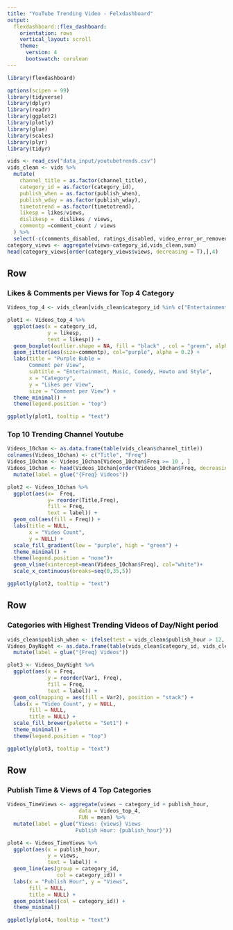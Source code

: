 ---
title: "YouTube Trending Video - Felxdashboard"
output: 
  flexdashboard::flex_dashboard:
    orientation: rows
    vertical_layout: scroll
    theme:
      version: 4
      bootswatch: cerulean
---

```{r setup, include=FALSE}
library(flexdashboard)

options(scipen = 99)
library(tidyverse)
library(dplyr)
library(readr)
library(ggplot2)
library(plotly)
library(glue)
library(scales)
library(plyr)
library(tidyr)

vids <- read_csv("data_input/youtubetrends.csv")
vids_clean <- vids %>% 
  mutate(
    channel_title = as.factor(channel_title),
    category_id = as.factor(category_id),
    publish_when = as.factor(publish_when),
    publish_wday = as.factor(publish_wday),
    timetotrend = as.factor(timetotrend),
    likesp = likes/views,
    dislikesp =  dislikes / views,
    commentp =comment_count / views
  ) %>% 
  select(-c(comments_disabled, ratings_disabled, video_error_or_removed))
category_views <- aggregate(views~category_id,vids_clean,sum)
head(category_views[order(category_views$views, decreasing = T),],4)
```
Row
-----------------------------------------------------------------------

### Likes & Comments per Views for Top 4 Category

```{r}
Videos_top_4 <- vids_clean[vids_clean$category_id %in% c("Entertainment", "Music", "Comedy", "Howto and Style"), ]

plot1 <- Videos_top_4 %>% 
  ggplot(aes(x = category_id,
             y = likesp,
             text = likesp)) +
  geom_boxplot(outlier.shape = NA, fill = "black" , col = "green", alpha = 0.5 ) +
  geom_jitter(aes(size=commentp), col="purple", alpha = 0.2) +
  labs(title = "Purple Buble =
       Comment per View",
       subtitle = "Entertainment, Music, Comedy, Howto and Style",
       x = "Category",
       y = "Likes per View",
       size = "Comment per View") +
  theme_minimal() +
  theme(legend.position = "top")

ggplotly(plot1, tooltip = "text")
```

### Top 10 Trending Channel Youtube

```{r}
Videos_10chan <- as.data.frame(table(vids_clean$channel_title))
colnames(Videos_10chan) <- c("Title", "Freq")
Videos_10chan <- Videos_10chan[Videos_10chan$Freq >= 10 , ]
Videos_10chan <- head(Videos_10chan[order(Videos_10chan$Freq, decreasing=T), ], 10)%>%
  mutate(label = glue("{Freq} Videos"))

plot2 <- Videos_10chan %>% 
  ggplot(aes(x=  Freq,
             y= reorder(Title,Freq),
             fill = Freq,
             text = label)) +
  geom_col(aes(fill = Freq)) +
  labs(title = NULL,
       x = "Video Count",
       y = NULL) +
  scale_fill_gradient(low = "purple", high = "green") +
  theme_minimal() +
  theme(legend.position = "none")+
  geom_vline(xintercept=mean(Videos_10chan$Freq), col="white")+ 
  scale_x_continuous(breaks=seq(0,35,5))

ggplotly(plot2, tooltip = "text")
```

Row
-----------------------------------------------------------------------

### Categories with Highest Trending Videos of Day/Night period

```{r}
vids_clean$publish_when <- ifelse(test = vids_clean$publish_hour > 12, yes = "Night", no = "Day")
Videos_DayNight <- as.data.frame(table(vids_clean$category_id, vids_clean$publish_when))%>%
  mutate(label = glue("{Freq} Videos"))

plot3 <- Videos_DayNight %>%
  ggplot(aes(x = Freq,
             y = reorder(Var1, Freq),
             fill = Freq,
             text = label)) +
  geom_col(mapping = aes(fill = Var2), position = "stack") +
  labs(x = "Video Count", y = NULL,
       fill = NULL,
       title = NULL) +
  scale_fill_brewer(palette = "Set1") +
  theme_minimal() +
  theme(legend.position = "top")

ggplotly(plot3, tooltip = "text")
```


Row
-----------------------------------------------------------------------

### Publish Time & Views of 4 Top Categories

```{r}
Videos_TimeViews <- aggregate(views ~ category_id + publish_hour,
                       data = Videos_top_4,
                       FUN = mean) %>% 
  mutate(label = glue("Views: {views} Views
                      Publish Hour: {publish_hour}"))

plot4 <- Videos_TimeViews %>% 
  ggplot(aes(x = publish_hour,
             y = views,
             text = label)) +
  geom_line(aes(group = category_id,
                col = category_id)) +
  labs(x = "Publish Hour", y = "Views",
       fill = NULL,
       title = NULL) +
  geom_point(aes(col = category_id)) +
  theme_minimal()

ggplotly(plot4, tooltip = "text")
```
